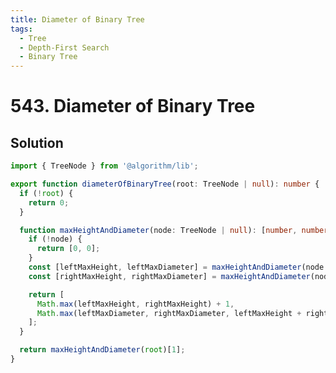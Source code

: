 ```yaml
---
title: Diameter of Binary Tree
tags:
  - Tree
  - Depth-First Search
  - Binary Tree
---
```


# 543. Diameter of Binary Tree

<Badges>
  <LevelBadge level="easy" />
  <TopicBadge name="Tree" slug="tree" />
  <TopicBadge name="Depth-First Search" slug="depth-first-search" />
  <TopicBadge name="Binary Tree" slug="binary-tree" />
</Badges>

## Solution

```typescript filename="solution.ts" copy
import { TreeNode } from '@algorithm/lib';

export function diameterOfBinaryTree(root: TreeNode | null): number {
  if (!root) {
    return 0;
  }

  function maxHeightAndDiameter(node: TreeNode | null): [number, number] {
    if (!node) {
      return [0, 0];
    }
    const [leftMaxHeight, leftMaxDiameter] = maxHeightAndDiameter(node.left);
    const [rightMaxHeight, rightMaxDiameter] = maxHeightAndDiameter(node.right);

    return [
      Math.max(leftMaxHeight, rightMaxHeight) + 1,
      Math.max(leftMaxDiameter, rightMaxDiameter, leftMaxHeight + rightMaxHeight),
    ];
  }

  return maxHeightAndDiameter(root)[1];
}
```

<ProblemLink
  codingSite="leetcode"
  href="https://leetcode.com/problems/diameter-of-binary-tree"
  title="Diameter of Binary Tree"
/>
